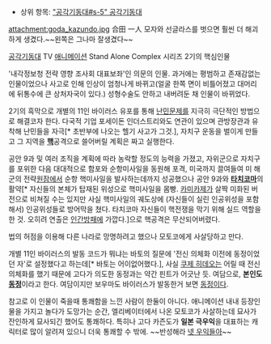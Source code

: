 * 상위 항목: [["공각기동대#s-5" 공각기동대]]

attachment:goda_kazundo.jpg
合田 一人
모자와 선글라스를 벗으면 훨씬 더 해괴하게 생겼다.~~왼쪽은 그나마 잘생겼다~~

[[공각기동대]] TV [[애니메이션]] Stand Alone Complex 시리즈 2기의 핵심인물

'내각정보청 전략 영향 조사회 대표보좌'인 의문의 인물. 과거에는 평범하고 존재감없는 인물이었으나 사고로 인해 인상이 엄청나게 바뀌고(얼굴 한쪽 면이 비틀어졌고 대머리에 뒤통수에 큰 상처자국이 있다.) 성형수술도 안하고 내버려둔 채 인물이 바뀌었다. 

2기의 흑막으로 개별의 11인 바이러스 유포를 통해 [[난민]]문제를 지극히 극단적인 방법으로 해결코자 한다. 다국적 기업 포세이돈 인더스트리와도 연관이 있으며 관방장관과 유착해 난민들을 자극[* 초반부에 나오는 헬기 사고가 그것.], 자치구 운동을 벌이게 만들고 그 지역을 '''[[핵]]'''공격으로 쓸어버릴 계획은 짜고 실행한다.

공안 9과 및 여러 조직을 계획에 따라 농락할 정도의 능력을 가졌고, 자위군으로 자치구를 포위한 다음 대대적으로 함포와 순항미사일을 동원해 포격, 미국까지 끌여들여 미 해군의 전략[[원잠]]에서 순항 핵미사일을 발사하는데까지 성공했으나 공안 9과와 '''[[타치코마]]'''의 활약[* 자신들의 본체가 탑재된 위성으로 핵미사일을 몸빵. [[카미카제]]가 살짝 미화된 버전으로 비쳐질 수는 있지만 사실 핵미사일의 궤도상에 (자신들이 실린 인공위성을 포함해서) 인공위성들로 방어막을 쳤다. 타치코마 자신들이 핵전쟁을 막기 위해 실드 역할을 한 것. 오히려 연출은 [[인간방패]]에 가깝다.]으로 핵공격은 무산되어버렸다.

법의 허점을 이용해 다른 나라로 망명하려고 했으나 모토코에게 사살당하고 만다.

개별 11인 바이러스의 발동 코드가 뭐냐는 바토의 질문에 '전신 의체화 이전에 동정이었던 자'로 설정했다고 하는데[* 바토는 어이없어했다.], 사실 [[쿠제 히데오]]는 어릴 때 전신 의체화를 했기 때문에 고다가 의도한 동정과는 약간 핀트가 어긋난 듯.
여담으로, '''본인도 [[동정]]'''이라고 한다. 여담이지만 보우마도 바이러스가 발동한거 보면 [[동정]]이다.

참고로 이 인물이 죽을때 통쾌함을 느낀 사람이 한둘이 아니다. 애니메이션 내내 등장인물을 가지고 놀다가 도망가는 순간, 엘리베이터에서 나온 모토코가 사살하는데 묘사가 잔인하게 묘사되긴 했어도 통쾌하다. 특히나 고다 카즌도가 '''일본 극우익'''을 대표하는 캐릭터로 많이 알려져 있으니 더욱 통쾌할 수 밖에. ~~반성해라 [[넷 우익]]들아~~ 
